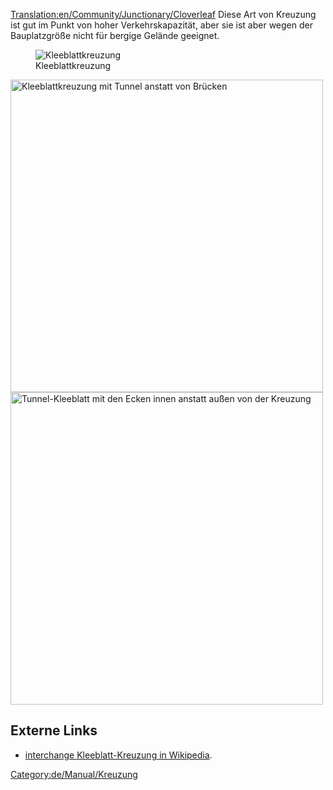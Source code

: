 [[Translation:en/Community/Junctionary/Cloverleaf]]
{{de/Community/Junctionary/Kreuzungsmenü}}
Diese Art von Kreuzung ist gut im Punkt von hoher Verkehrskapazität, aber sie ist aber wegen der  Bauplatzgröße nicht für bergige Gelände geeignet.

[[File:en/Community/Junctionary/Cloverleaf.png|none|frame|Kleeblattkreuzung]]

{{de/Community/Junctionary/Kreuzungskriterien|Billig|1|0|1|1|0|0|0|1|0|1|1|0|Ausgefallene Züge blockieren nur die eine Strecke und Abbiegungen nach links.|
*Kann mehr als 4 Züge auf einmal handhaben.
*Wird sehr groß, wenn ohne scharfe Kurven gebaut wird.
*Mache die Schleifen und Diagonalen länger, sodass die Hauptstrecke nicht von wartenden Zügen blockiert wird.
*Benutze Tunnel wenn Brücken deine Züge verlangsamen.
*Wenn nötig, auf eine [[de/Community/Junctionary/Über-Unter Kreuzung|Über-Unter Kreuzung]] upgraden.
*Fläche: 10 x 10

*Um sicherzustellen dass ein Zug der Länge 12 (6 Felder) in jede Abbiegung nach links entspricht, benutze eine Länge von 2 Feldern für jede Seite des Kleeblatts und fange die Kleeblattkreuzung 3 Felder von der Mitte weg.
*Im Allgemeinen ist der Lagerplatz jedes Kleeblatt 7*n für ein Kleeblatt mit der Größe n, dabei ist n die Länge von jeder Seite einer Abzweigung (fange Kleeblatt mit Größe n 2*n-1 Felder von der Mitte an)
}}
[[File:en/Community/Junctionary/Cloverleaf with tunnels.png|none|thumb|500px|Kleeblattkreuzung mit Tunnel anstatt von Brücken]]
[[File:en/Community/Junctionary/Cloverleaf inward corners.png|none|thumb|500px|Tunnel-Kleeblatt mit den Ecken innen anstatt außen von der Kreuzung]]

==Externe Links==
*[https://www.wikipedia.org/wiki/Cloverleaf interchange Kleeblatt-Kreuzung in Wikipedia].

[[Category:de/Manual/Kreuzung]]
